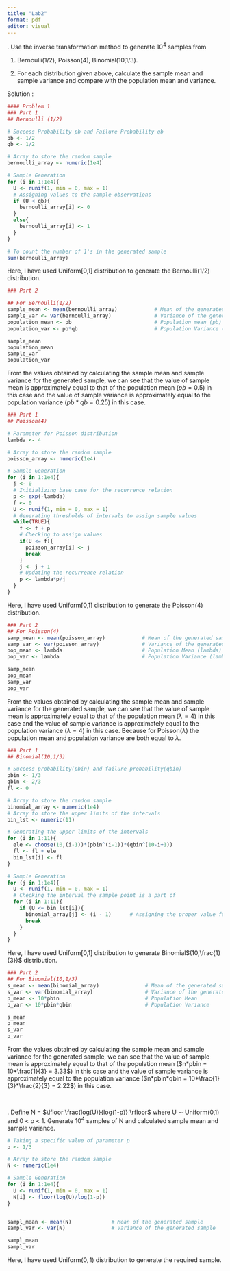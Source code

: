 ---
title: "Lab2"
format: pdf
editor: visual
---

\textbf{Problem 1}. Use the inverse transformation method to generate $10^4$ samples from

(1) Bernoulli(1/2), Poisson(4), Binomial(10,1/3).

(2) For each distribution given above, calculate the sample mean and sample variance and compare with the population mean and variance.

Solution :

```{r}
#### Problem 1
### Part 1
## Bernoulli (1/2)

# Success Probability pb and Failure Probability qb
pb <- 1/2
qb <- 1/2

# Array to store the random sample
bernoulli_array <- numeric(1e4)

# Sample Generation
for (i in 1:1e4){
  U <- runif(1, min = 0, max = 1)
  # Assigning values to the sample observations
  if (U < qb){
    bernoulli_array[i] <- 0
  }
  else{
    bernoulli_array[i] <- 1
  }
}

# To count the number of 1's in the generated sample
sum(bernoulli_array)
```

Here, I have used Uniform\[0,1\] distribution to generate the Bernoulli(1/2) distribution.

```{r}
### Part 2

## For Bernoulli(1/2)
sample_mean <- mean(bernoulli_array)            # Mean of the generated sample
sample_var <- var(bernoulli_array)              # Variance of the generated sample
population_mean <- pb                           # Population mean (pb)
population_var <- pb*qb                         # Population Variance (pb * qb)

sample_mean
population_mean
sample_var
population_var
```

From the values obtained by calculating the sample mean and sample variance for the generated sample, we can see that the value of sample mean is approximately equal to that of the population mean ($pb = 0.5$) in this case and the value of sample variance is approximately equal to the population variance ($pb*qb = 0.25$) in this case.

```{r}
### Part 1
## Poisson(4)

# Parameter for Poisson distribution
lambda <- 4

# Array to store the random sample
poisson_array <- numeric(1e4)

# Sample Generation
for (i in 1:1e4){
  j <- 0
  # Initializing base case for the recurrence relation
  p <- exp(-lambda)
  f <- 0
  U <- runif(1, min = 0, max = 1)
  # Generating thresholds of intervals to assign sample values
  while(TRUE){
    f <- f + p
    # Checking to assign values
    if(U <= f){
      poisson_array[i] <- j
      break
    }
    j <- j + 1
    # Updating the recurrence relation
    p <- lambda*p/j
  }
}
```

Here, I have used Uniform\[0,1\] distribution to generate the Poisson(4) distribution.

```{r}
### Part 2
## For Poisson(4)
samp_mean <- mean(poisson_array)            # Mean of the generated sample
samp_var <- var(poisson_array)              # Variance of the generated sample
pop_mean <- lambda                          # Population Mean (lambda)
pop_var <- lambda                           # Population Variance (lambda)

samp_mean
pop_mean
samp_var
pop_var
```

From the values obtained by calculating the sample mean and sample variance for the generated sample, we can see that the value of sample mean is approximately equal to that of the population mean ($\lambda = 4$) in this case and the value of sample variance is approximately equal to the population variance ($\lambda = 4$) in this case. Because for Poisson($\lambda$) the population mean and population variance are both equal to $\lambda$.

```{r}
### Part 1
## Binomial(10,1/3)

# Success probability(pbin) and failure probability(qbin)
pbin <- 1/3
qbin <- 2/3
fl <- 0

# Array to store the random sample
binomial_array <- numeric(1e4)
# Array to store the upper limits of the intervals 
bin_lst <- numeric(11)

# Generating the upper limits of the intervals
for (i in 1:11){
  ele <- choose(10,(i-1))*(pbin^(i-1))*(qbin^(10-i+1))
  fl <- fl + ele
  bin_lst[i] <- fl
}

# Sample Generation
for (j in 1:1e4){
  U <- runif(1, min = 0, max = 1)
  # Checking the interval the sample point is a part of
  for (i in 1:11){
    if (U <= bin_lst[i]){
      binomial_array[j] <- (i - 1)      # Assigning the proper value for conversion
      break
    }
  }
}
```

Here, I have used Uniform\[0,1\] distribution to generate Binomial$(10,\frac{1}{3})$ distribution.

```{r}
### Part 2
## For Binomial(10,1/3)
s_mean <- mean(binomial_array)               # Mean of the generated sample
s_var <- var(binomial_array)                 # Variance of the generated sample
p_mean <- 10*pbin                            # Population Mean
p_var <- 10*pbin*qbin                        # Population Variance

s_mean
p_mean
s_var
p_var
```

From the values obtained by calculating the sample mean and sample variance for the generated sample, we can see that the value of sample mean is approximately equal to that of the population mean ($n*pbin = 10*\frac{1}{3} = 3.33$) in this case and the value of sample variance is approximately equal to the population variance ($n*pbin*qbin = 10*\frac{1}{3}*\frac{2}{3} = 2.22$) in this case.

\

\textbf{Problem 2}. Define N = $\lfloor \frac{log(U)}{log(1-p)} \rfloor$ where U ∼ Uniform(0,1) and 0 \< p \< 1. Generate $10^4$ samples of N and calculated sample mean and sample variance.

```{r}

# Taking a specific value of parameter p
p <- 1/3

# Array to store the random sample
N <- numeric(1e4)

# Sample Generation
for (i in 1:1e4){
  U <- runif(1, min = 0, max = 1)
  N[i] <- floor(log(U)/log(1-p))
}


sampl_mean <- mean(N)             # Mean of the generated sample
sampl_var <- var(N)               # Variance of the generated sample

sampl_mean
sampl_var
```

Here, I have used Uniform$(0,1)$ distribution to generate the required sample.
